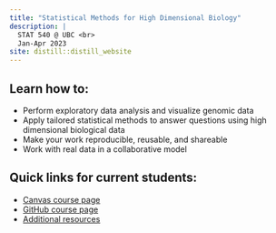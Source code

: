 ```yaml
---
title: "Statistical Methods for High Dimensional Biology"
description: |
  STAT 540 @ UBC <br>
  Jan-Apr 2023
site: distill::distill_website
---
```


## Learn how to:  
* Perform exploratory data analysis and visualize genomic data  
* Apply tailored statistical methods to answer questions using high dimensional biological data  
* Make your work reproducible, reusable, and shareable  
* Work with real data in a collaborative model  

## Quick links for current students:

* [Canvas course page](https://canvas.ubc.ca/courses/82590)
* [GitHub course page](https://github.com/STAT540-UBC-2023)
* [Additional resources](syllabus.html#prerequisites-and-resources)
